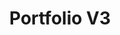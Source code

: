 ---
featured: true
title: "Portfolio V3"
description: "Latest and current version of my web portfolio build with Gatsby"
image: "./banner.png"
skills:
    - Gatsby.js
    - TypeScript
    - Styled-Components
external: "https://github.com/robsel118/RobertSeligmann"
github: "https://github.com/robsel118/RobertSeligmann"
internal: "/personal-website"
---